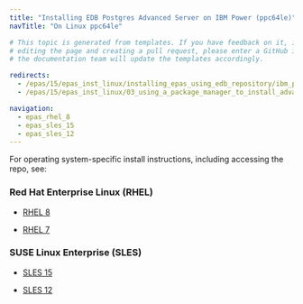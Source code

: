 ```yaml
---
title: "Installing EDB Postgres Advanced Server on IBM Power (ppc64le)"
navTitle: "On Linux ppc64le"

# This topic is generated from templates. If you have feedback on it, instead of
# editing the page and creating a pull request, please enter a GitHub issue and
# the documentation team will update the templates accordingly.

redirects:
  - /epas/15/epas_inst_linux/installing_epas_using_edb_repository/ibm_power_ppc64le/
  - /epas/15/epas_inst_linux/03_using_a_package_manager_to_install_advanced_server/#installing-on-ibm-power-ppc64le

navigation:
  - epas_rhel_8
  - epas_sles_15
  - epas_sles_12
---
```


For operating system-specific install instructions, including accessing the repo, see:

### Red Hat Enterprise Linux (RHEL)

- [RHEL 8](epas_rhel_8)

- [RHEL 7](epas_rhel_7)

### SUSE Linux Enterprise (SLES)

- [SLES 15](epas_sles_15)

- [SLES 12](epas_sles_12)
